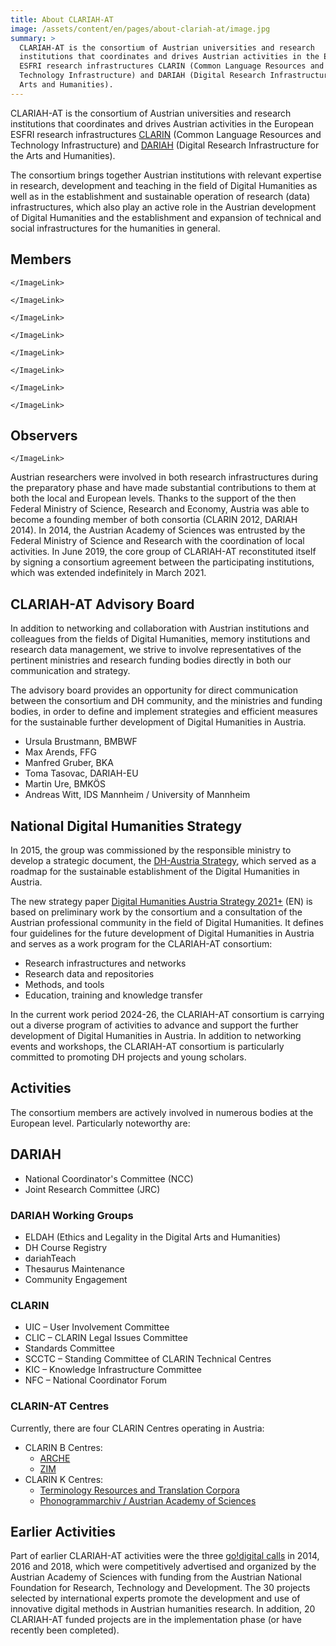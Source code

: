 ```yaml
---
title: About CLARIAH-AT
image: /assets/content/en/pages/about-clariah-at/image.jpg
summary: >
  CLARIAH-AT is the consortium of Austrian universities and research
  institutions that coordinates and drives Austrian activities in the European
  ESFRI research infrastructures CLARIN (Common Language Resources and
  Technology Infrastructure) and DARIAH (Digital Research Infrastructure for the
  Arts and Humanities).
---
```

CLARIAH-AT is the consortium of Austrian universities and research institutions that coordinates and drives Austrian activities in the European ESFRI research infrastructures [CLARIN](https://www.clarin.eu/) (Common Language Resources and Technology Infrastructure) and [DARIAH](https://www.dariah.eu/) (Digital Research Infrastructure for the Arts and Humanities).

The consortium brings together Austrian institutions with relevant expertise in research, development and teaching in the field of Digital Humanities as well as in the establishment and sustainable operation of research (data) infrastructures, which also play an active role in the Austrian development of Digital Humanities and the establishment and expansion of technical and social infrastructures for the humanities in general.

## Members

<Grid variant="two-columns">
  <GridItem>
    <ImageLink href="/consortium/austrian-academy-of-sciences/" src="/assets/content/en/pages/about-clariah-at/austrian-academy-of-sciences.png" text="Austrian Academy of Sciences">

    </ImageLink>
  </GridItem>

  <GridItem>
    <ImageLink href="/consortium/austrian-national-library/" src="/assets/content/en/pages/about-clariah-at/austrian-national-library.png" text="Austrian National Library">

    </ImageLink>
  </GridItem>

  <GridItem>
    <ImageLink href="/consortium/university-for-continuing-education-krems/" src="/assets/content/en/pages/about-clariah-at/university-for-continuing-education-krems.png" text="University for Continuing Education Krems">

    </ImageLink>
  </GridItem>

  <GridItem>
    <ImageLink href="/consortium/university-of-graz/" src="/assets/content/en/pages/about-clariah-at/University of Graz.png" text="University of Graz">

    </ImageLink>
  </GridItem>

  <GridItem>
    <ImageLink href="/consortium/university-of-innsbruck/" src="/assets/content/en/pages/about-clariah-at/university-of-innsbruck.png" text="University of Innsbruck">

    </ImageLink>
  </GridItem>

  <GridItem>
    <ImageLink href="/consortium/university-of-klagenfurt/" src="/assets/content/en/pages/about-clariah-at/university-of-klagenfurt.png" text="University of Klagenfurt">

    </ImageLink>
  </GridItem>

  <GridItem>
    <ImageLink href="/consortium/university-of-salzburg/" src="/assets/content/en/pages/about-clariah-at/university-of-salzburg.png" text="University of Salzburg">

    </ImageLink>
  </GridItem>

  <GridItem>
    <ImageLink href="/consortium/university-of-vienna/" src="/assets/content/en/pages/about-clariah-at/university-of-vienna.png" text="University of Vienna">

    </ImageLink>
  </GridItem>
</Grid>

## Observers

<Grid variant="two-columns">
  <GridItem>
    <ImageLink href="consortium/university-of-music-and-performing-arts-vienna" src="/assets/content/en/pages/about-clariah-at/mdw-logo-en-blue-rgb.png" text="University of music and performing arts vienna">

    </ImageLink>
  </GridItem>

  <GridItem>

  </GridItem>
</Grid>

Austrian researchers were involved in both research infrastructures during the preparatory phase and have made substantial contributions to them at both the local and European levels. Thanks to the support of the then Federal Ministry of Science, Research and Economy, Austria was able to become a founding member of both consortia (CLARIN 2012, DARIAH 2014). In 2014, the Austrian Academy of Sciences was entrusted by the Federal Ministry of Science and Research with the coordination of local activities. In June 2019, the core group of CLARIAH-AT reconstituted itself by signing a consortium agreement between the participating institutions, which was extended indefinitely in March 2021.

## CLARIAH-AT Advisory Board

In addition to networking and collaboration with Austrian institutions and colleagues from the fields of Digital Humanities, memory institutions and research data management, we strive to involve representatives of the pertinent ministries and research funding bodies directly in both our communication and strategy.

The advisory board provides an opportunity for direct communication between the consortium and DH community, and the ministries and funding bodies, in order to define and implement strategies and efficient measures for the sustainable further development of Digital Humanities in Austria.

* Ursula Brustmann, BMBWF
* Max Arends, FFG
* Manfred Gruber, BKA
* Toma Tasovac, DARIAH-EU
* Martin Ure, BMKÖS
* Andreas Witt, IDS Mannheim / University of Mannheim

## National Digital Humanities Strategy

In 2015, the group was commissioned by the responsible ministry to develop a strategic document, the [DH-Austria Strategy](https://doi.org/10.1553/DH-AUSTRIA-STRATEGIE-2015), which served as a roadmap for the sustainable establishment of the Digital Humanities in Austria.

The new strategy paper [Digital Humanities Austria Strategy 2021+](http://gams.uni-graz.at/o:clariah.dha-strategie-2021-en) (EN) is based on preliminary work by the consortium and a consultation of the Austrian professional community in the field of Digital Humanities. It defines four guidelines for the future development of Digital Humanities in Austria and serves as a work program for the CLARIAH-AT consortium:

* Research infrastructures and networks
* Research data and repositories
* Methods, and tools
* Education, training and knowledge transfer

In the current work period 2024-26, the CLARIAH-AT consortium is carrying out a diverse program of activities to advance and support the further development of Digital Humanities in Austria. In addition to networking events and workshops, the CLARIAH-AT consortium is particularly committed to promoting DH projects and young scholars.

## Activities

The consortium members are actively involved in numerous bodies at the European level. Particularly noteworthy are:

## DARIAH

* National Coordinator's Committee (NCC)
* Joint Research Committee (JRC)

### DARIAH Working Groups

* ELDAH (Ethics and Legality in the Digital Arts and Humanities)
* DH Course Registry
* dariahTeach
* Thesaurus Maintenance
* Community Engagement

### CLARIN

* UIC – User Involvement Committee
* CLIC – CLARIN Legal Issues Committee
* Standards Committee
* SCCTC – Standing Committee of CLARIN Technical Centres
* KIC – Knowledge Infrastructure Committee
* NFC – National Coordinator Forum

### CLARIN-AT Centres

Currently, there are four CLARIN Centres operating in Austria:

* CLARIN B Centres:
  * [ARCHE](https://www.clarin.eu/blog/tour-de-clarin-clarin-b-centre-vienna-austrian-centre-digital-humanities-and-cultural-heritage)
  * [ZIM](https://www.clarin.eu/news/zim-centre-information-modelling-receives-b-centre-certification)
* CLARIN K Centres:
  * [Terminology Resources and Translation Corpora](https://trtc.univie.ac.at/)
  * [Phonogrammarchiv / Austrian Academy of Sciences](https://www.clarin.eu/blog/tour-de-clarin-phonogrammarchiv-austrian-academy-sciences-clarin-knowledge-centre)

## Earlier Activities

Part of earlier CLARIAH-AT activities were the three [go!digital calls](https://www.oeaw.ac.at/foerderungen/godigital) in 2014, 2016 and 2018, which were competitively advertised and organized by the Austrian Academy of Sciences with funding from the Austrian National Foundation for Research, Technology and Development. The 30 projects selected by international experts promote the development and use of innovative digital methods in Austrian humanities research. In addition, 20 CLARIAH-AT funded projects are in the implementation phase (or have recently been completed).
